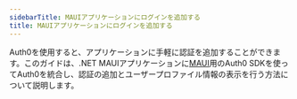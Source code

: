 ```yaml
---
sidebarTitle: MAUIアプリケーションにログインを追加する
title: MAUIアプリケーションにログインを追加する
---
```


Auth0を使用すると、アプリケーションに手軽に認証を追加することができます。このガイドは、.NET MAUIアプリケーションに[MAUI](https://www.nuget.org/packages/Auth0.OidcClient.MAUI/)用のAuth0 SDKを使ってAuth0を統合し、認証の追加とユーザープロファイル情報の表示を行う方法について説明します。